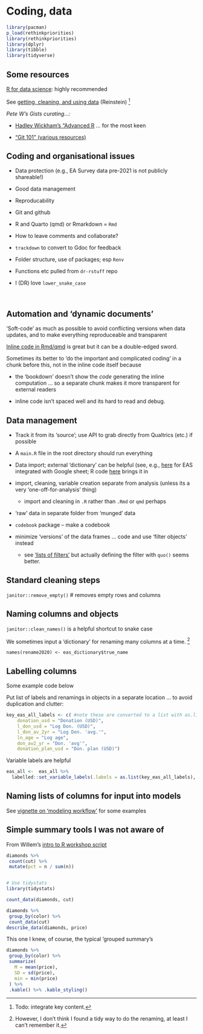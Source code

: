 # Coding, data  {#coding}

```r
library(pacman)
p_load(rethinkpriorities)
library(rethinkpriorities)
library(dplyr)
library(tibble)
library(tidyverse)

```


## Some resources

[R for data science](https://r4ds.had.co.nz/): highly recommended

See [getting, cleaning, and using data](https://daaronr.github.io/metrics_discussion/data-sci.html) (Reinstein) ^[Todo: integrate key content.]


*Pete W's Gists curating...:*

- [Hadley Wickham's "Advanced R](https://gist.github.com/peterhurford/72dbd44e0a34e29297485a8cf679cf73) ... for the most keen

- ["Git 101" (various resources)](https://gist.github.com/peterhurford/4d43aa5d6de114c0c741ba664c9c5ff5)

## Coding and organisational issues

- Data protection (e.g., EA Survey data pre-2021 is not publicly shareable!)

- Good data management

- Reproducability

- Git and github

- R and Quarto (qmd) or Rmarkdown = `Rmd`

- How to leave comments and collaborate?

- `trackdown` to convert to Gdoc for feedback

- Folder structure, use of packages; esp `Renv`

- Functions etc pulled from `dr-rstuff` repo

- I (DR) love `lower_snake_case`

\

## Automation and 'dynamic documents' {-}

'Soft-code' as much as possible to avoid conflicting versions when data updates, and to make everything reproduceable and transparent

[Inline code in Rmd/qmd](https://bookdown.org/yihui/rmarkdown-cookbook/r-code.html) is great but it can be a double-edged sword.

Sometimes its better to 'do the important and complicated coding' in a chunk before this, not in the inline code itself because

- the 'bookdown' doesn't show the *code* generating the inline computation ... so a separate chunk makes it more transparent for external readers

- inline code isn't spaced well and its hard to read and debug.


## Data management

- Track it from its 'source'; use API to grab directly from Qualtrics (etc.) if possible

- A `main.R` file in the root directory should run everything

- Data import; external 'dictionary' can be helpful (see, e.g., [here](https://docs.google.com/spreadsheets/d/1dWy-CZxd9lzx0bLZ5ntmCSmwGPTrwjGcKpY4ORLom8E/edit#gid=0) for EAS integrated with Google sheet; R code [here](https://github.com/rethinkpriorities/ea-data/blob/master/build/fmt_label_with_dic_dhj_ok.R) brings it in

- import, cleaning, variable creation separate from analysis (unless its a very 'one-off-for-analysis' thing)
   - import and cleaning in `.R` rather than `.Rmd` or `qmd` perhaps

- 'raw' data in separate folder from 'munged' data

- `codebook` package -- make a codebook

- minimize 'versions' of the data frames ... code and use 'filter objects' instead
  - see ['lists of filters'](https://daaronr.github.io/metrics_discussion/data-sci.html#building-results-based-on-lists-of-filters-of-the-data-set) but actually defining the filter with `quo()` seems better.


## Standard cleaning steps

`janitor::remove_empty()` # removes empty rows and columns


## Naming columns and objects

`janitor::clean_names()` is a helpful shortcut to snake case


We sometimes input a 'dictionary' for renaming many columns at a time. ^[However, I don't think I found a tidy way to do the renaming, at least I can't remember it.]

`names(rename2020) <- eas_dictionary$true_name`



## Labelling columns

Some example code below


Put list of labels and renamings in objects in a separate location ... to avoid duplication and clutter:

```r

key_eas_all_labels <- c( #note these are converted to a list with as.list before assigning them
    donation_usd = "Donation (USD)",
    l_don_usd = "Log Don. (USD)",
    l_don_av_2yr = "Log Don. 'avg.'",
    ln_age = "Log age",
    don_av2_yr = "Don. 'avg'",
    donation_plan_usd = "Don. plan (USD)")
```

Variable labels are helpful

```r
eas_all <-  eas_all %>% 
  labelled::set_variable_labels(.labels = as.list(key_eas_all_labels), .strict=FALSE)
```


## Naming lists of columns for input into models

See [vignette on 'modeling workflow'](https://rethinkpriorities.github.io/methodology-statistics-design/modeling_vignettes/modeling_workflow.html) for some examples

## Simple summary tools I was not aware of


From Willem's [intro to R workshop script](https://docs.google.com/document/d/13jPMcG5m4oxinqEtlQ2tSqkQs4-JEUcC0ytz9woFG3E/edit)


```r

diamonds %>%
 count(cut) %>%
 mutate(pct = n / sum(n))


# Use tidystats
library(tidystats)

count_data(diamonds, cut)

diamonds %>%
 group_by(color) %>%
 count_data(cut)
describe_data(diamonds, price)

```

This one I knew, of course, the typical 'grouped summary's

```r

diamonds %>%
 group_by(color) %>%
 summarize(
   M = mean(price),
   SD = sd(price),
   min = min(price)
 ) %>%
 .kable() %>% .kable_styling()

```

